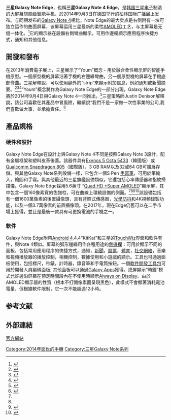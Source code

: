{{Infobox Mobile
| name        = Samsung Galaxy Note Edge
| logo        = Galaxy Note 2013 logo.svg
| logosize    = 250px
| image       = File:Samsung Galaxy Note Edge.png
| imagesize   = 200px
| caption     = 
| slogan      = 用心创新<br>The Edge Of Brilliance
| manufacturer= [[三星电子|三星电子]]
| available   =
| released    = {{Start date and age |2014|11|14|df=yes}}
| series      = [[三星Galaxy_Note系列|三星Galaxy Note系列]]
| related     = [[三星Galaxy_Note_4|三星Galaxy Note 4]]<br> [[三星Galaxy_S5|三星Galaxy S5]]<br>[[三星Galaxy_S6|三星Galaxy S6 edge+]]
| display     = 5.6" [[Super_AMOLED|Super AMOLED]] 524 [[每英寸像素|ppi]] ([[显示分辨率列表|2560×1600]]) (16:10 [[長寬比|長寬比]])
| form        = [[智能手机|智能手机]], [[平板手机|平板手机]]
| type        = [[电容屏|电容屏]] [[触摸屏|触摸屏]] [[智能手机|智能手机]]
| rear_camera = 1600万像素, with [[自动对焦|自动对焦]], [[背照式|背照式]], 1080p 和 4K 视频录像
| front_camera= 370万像素
| os          = [[Android|Android 4.4.4]]<br>[[Android_Lollipop|Android 5.0/5.1 "Lollipop"]]<ref>{{Cite web |url=http://phandroid.com/2015/02/17/samsung-galaxy-note-edge-lollipop/ |title=Samsung Galaxy Note Edge begins receiving Android 5.0.1 Lollipop |accessdate=2015-03-13 |archive-date=2015-03-18 |archive-url=https://web.archive.org/web/20150318075323/http://phandroid.com/2015/02/17/samsung-galaxy-note-edge-lollipop/ |dead-url=no }}</ref><br>[[Android_Marshmallow|Android 6.0.1 "Marshmallow"]]
| input       = 多点触控[[触摸屏|触摸屏]]、S Pen
| soc         = Samsung [[Exynos|Exynos 5 Octa 5433]] (LTE version)<br /> [[Qualcomm|Qualcomm]] [[Snapdragon|Snapdragon 805]] (LTE+ version)
| cpu         = Krait 450 Quad-core (LTE+ version)
| gpu         = [[ARM_Holdings|ARM]] [[Mali_(GPU)|Mali T760]] GPU (LTE version)<br />
[[Adreno|Adreno 420]] (LTE+ version)
| memory      = 3 GB [[LPDDR3|LPDDR3]]
| storage     = 32/64 GB [[flash_memory|flash memory]]
| memory_card = [[microSD|microSD]] up to 128 GB
| connectivity= {{Collapsible list
|title        =
|[[Wi-Fi|Wi-Fi]] :[[IEEE_802.11|802.11]] [[IEEE_802.11a-1999|a]]/[[IEEE_802.11b-1999|b]]/[[IEEE_802.11g-2003|g]]/[[IEEE_802.11n-2009|n]]/[[IEEE_802.11ac|ac]] (2.4/5 GHz)
|[[Wi-Fi_Direct|Wi-Fi Direct]]
|[[Wi-Fi_hotspot|Wi-Fi hotspot]]
|[[Digital_Living_Network_Alliance|DLNA]]
|[[Miracast|Miracast]]
|[[GPS|GPS]]/[[GLONASS|GLONASS]]/|[[BeiDou_Navigation_Satellite_System|BeiDou]]
|[[Near_field_communication|NFC]]
|[[Bluetooth|Bluetooth]] [[Bluetooth_v4.1|4.1]]
|[[Consumer_IR|Infrared]]
|[[USB_2.0|USB 2.0]] micro-B port
|[[USB_On-The-Go|USB OTG]] 1.3
|[[Mobile_High-Definition_Link|MHL]] 3.0
|[[High-Definition_Multimedia_Interface|HDMI]] (TV-out, via MHL A\V link)
|3.5 millimetres (0.14 in) [[Phone_connector_(audio)|headphone jack]]
}}
| battery     = 3000 mAh
| size        = {{convert|151.3|mm|in|abbr=on}} H <br /> {{convert|82.4|mm|in|abbr=on}} W<br />{{convert |8.3|mm|in|abbr=on}} D
| weight      = {{convert|174|g|abbr=on}}
| unitssold   = 
| predecessor = 
| sar         = 
| website     = {{Official website|http://www.samsung.com/global/microsite/galaxynoteedge/index.html}}
}}

'''三星Galaxy Note Edge'''，也稱'''三星Galaxy Note 4 Edge'''，是[[韩国|韩国]][[三星电子|三星电子]]制造的[[平板手机|大屏幕]]旗舰级[[智能手机|智能手机]]，於2014年9月3日在[[德国|德国]]举行的[[柏林国际广播展|柏林国际广播展]]上发布。与同期发布的[[三星Galaxy_Note_4|Galaxy Note 4]]相比，Note Edge的最大卖点是右侧附有一块可独立运作的曲面屏幕，该屏幕运用三星最新的柔性[[AMOLED|AMOLED]]工艺，与主屏幕是无缝一体化。<ref name=engadget-noteedgehandson>{{cite web|title=The Galaxy Note Edge: Samsung's first smartphone with a bent display|url=http://www.engadget.com/2014/09/03/samsung-galaxy-note-edge-hands-on/|website=Engadget|date=2014年9月3日|accessdate=2015年3月13日|archive-date=2015年2月17日|archive-url=https://web.archive.org/web/20150217191020/http://www.engadget.com/2014/09/03/samsung-galaxy-note-edge-hands-on/|dead-url=no}}</ref>它的顯示器在設備右側彎曲顯示，可用作邊欄顯示應用程序快捷方式，通知和其他信息。

== 開發和發布 == 
在2013年消費電子展上，三星展示了“Youm”概念 - 用於融合柔性顯示屏的智能手機原型。一個原型機的屏幕沿著手機的右邊緣彎曲，另一個原型機的屏幕在手機底部彎曲。三星解釋說，可以使用額外的“strip”來顯示附加信息，例如通知或新聞摘要。<ref>{{Cite web|url=https://www.oled-info.com/samsung-youm|title=Samsung YOUM flexible OLEDs: technology and status! OLED-Info|accessdate=2018-04-29|work=www.oled-info.com|language=en|archive-date=2018-04-29|archive-url=https://web.archive.org/web/20180429222727/https://www.oled-info.com/samsung-youm|dead-url=no}}</ref><ref>{{Cite news|url=https://www.cnet.com/news/eyes-on-samsungs-youm-flexible-display-tech-at-ces-2013/|title=Eyes-on: Samsung's Youm flexible-display tech at CES 2013|date=2013-01-09|newspaper=CNET|accessdate=2018-04-29|language=en|archive-date=2018-04-29|archive-url=https://web.archive.org/web/20180429222415/https://www.cnet.com/news/eyes-on-samsungs-youm-flexible-display-tech-at-ces-2013/|dead-url=no}}</ref><ref>{{Cite news|url=https://www.theverge.com/2013/1/9/3855960/samsung-flexible-oled-phone-prototype-hands-on|title=Samsung shows off flexible OLED phone prototype (hands-on)|newspaper=The Verge|accessdate=2018-04-29|archive-date=2013-01-10|archive-url=https://web.archive.org/web/20130110115651/https://www.theverge.com/2013/1/9/3855960/samsung-flexible-oled-phone-prototype-hands-on|dead-url=no}}</ref>“Youm”概念將作為Galaxy Note Edge的一部分出現，Galaxy Note Edge 將於2014年9月4日與Galaxy Note 4一同推出。<ref name="#1">{{Cite news|url=https://www.engadget.com/2014/09/03/samsung-galaxy-note-edge-hands-on/|title=The Galaxy Note Edge: Samsung's first smartphone with a bent display|newspaper=Engadget|accessdate=2018-04-29|language=en-US|archive-date=2014-09-04|archive-url=https://web.archive.org/web/20140904125833/https://www.engadget.com/2014/09/03/samsung-galaxy-note-edge-hands-on/|dead-url=no}}</ref>三星策略師Justin Denison解釋說，該公司喜歡在其產品中冒風險，繼續說“我們不是一家做一次性事業的公司,我們喜歡做大事，並承擔責任。<ref name="#2">{{Cite news|url=https://www.cnet.com/news/with-galaxy-note-edge-samsung-returns-to-comfort-zone-hardware/|title=With Galaxy Note Edge, Samsung returns to comfort zone: hardware|date=2014-09-03|newspaper=CNET|accessdate=2018-04-29|language=en|archive-date=2018-09-05|archive-url=https://web.archive.org/web/20180905065258/https://www.cnet.com/news/with-galaxy-note-edge-samsung-returns-to-comfort-zone-hardware/|dead-url=no}}</ref>

== 產品規格 ==

=== 硬件和設計 ===
Galaxy Note Edge在設計上與Galaxy Note 4不同是按照Galaxy Note 3設計，配有金屬框架和塑料皮革後蓋。該器件具有[[Exynos|Exynos 5 Octa 5433]]（韓國版）或[[Snapdragon|Qualcomm Snapdragon 805]]（國際版），3 GB RAM以及32或64 GB可擴展存儲。與其他Galaxy Note系列設備一樣，它包含一個S Pen [[手寫筆|手寫筆]]，可用於筆輸入，繪圖和手寫。與其他最近的三星旗艦設備類似，它還包括心率傳感器和指紋掃描儀。Galaxy Note Edge採用5.6英寸 “[[显示分辨率列表|Quad HD +]][[Super_AMOLED|Super AMOLED]]”顯示屏，其中包含一個160像素寬的色譜柱，可在曲線上環繞設備的側面。<ref name="#1"/><ref name="#2"/><ref>{{Cite news|url=https://www.gsmarena.com/samsung_galaxy_note_edge-review-1165.php|title=Samsung Galaxy Note Edge review: The other side|newspaper=GSMArena.com|accessdate=2018-04-29|language=en-US|archive-date=2018-02-09|archive-url=https://web.archive.org/web/20180209195658/https://www.gsmarena.com/samsung_galaxy_note_edge-review-1165.php|dead-url=no}}</ref><ref>{{Cite web|url=https://www.gsmarena.com/samsung_galaxy_note_edge-6631.php|title=Samsung Galaxy Note Edge - Full phone specifications|accessdate=2018-04-29|work=www.gsmarena.com|language=en-US|archive-date=2017-12-25|archive-url=https://web.archive.org/web/20171225203020/https://www.gsmarena.com/samsung_galaxy_note_edge-6631.php|dead-url=no}}</ref>該設備包括有一個1600萬像素的後置攝像頭，具有背照式傳感器，[[光学防抖|光學防抖]]和4K視頻錄製功能，以及一個3.7萬像素的前置攝像頭。在2017年，現在Edge仍舊可以在二手市場上獲得，並且是最後一款具有可更換電池的手機之一。

=== 軟件 ===
Galaxy Note Edge附帶[[Android_4.4|Android 4]].4.4“KitKat”和三星的[[TouchWiz|TouchWiz]]界面和軟件套件，與Note 4類似。屏幕的弧形邊緣用作各種用途的[[側邊欄|側邊欄]]：可用於顯示不同的面板，包括常用應用程序的快捷方式，通知，[[新闻|新聞]]，[[股票|股票]]，[[体育|體育]]，[[社交網路服務|社交網絡]]，音樂和視頻播放器的播放控制，相機控制，數據使用和小遊戲的顯示。工具也可通過面板使用，包括標尺，秒錶，計時器，錄音筆和手電筒按鈕。一個[[软件开发工具包|軟件開發工具包]]可用於開發人員編碼面板; 其他面板可以通過[[Galaxy_Apps|Galaxy Apps]]獲得。熄屏顯示“時鐘”模式允許邊沿屏幕在預定時間段內在不使用時顯示[[Always_on_Display|Always on Display]]。由於AMOLED顯示器的性質（根本不打開像素而呈現黑色），此模式不會顯著消耗電池電量，但根據軟件限制，它一次不能超過12小時。

== 参考文献 ==
{{reflist}}

== 外部連結 ==
[http://www.samsung.com/global/galaxy/ 官方網站]{{Wayback|url=http://www.samsung.com/global/galaxy/ |date=20180428145024 }}{{S-start}}
{{Succession box
|title  = Samsung Galaxy Note Edge
|years  = 2014年
|before = [[Samsung_Galaxy_Round|Samsung Galaxy Round]]
|after  = [[三星Galaxy_S6|Samsung Galaxy S6 Edge+]]
}}
{{S-end}}


{{Galaxy Note}}
[[Category:2014年面世的手機|Category:2014年面世的手機]]
[[Category:三星Galaxy_Note系列|Category:三星Galaxy Note系列]]